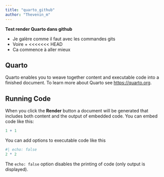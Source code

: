 ```yaml
---
title: "quarto_github"
author: "Thevenin_m"
---
```


**Test render Quarto dans github**

- Je galère comme il faut avec les commandes gits
- Voire +
<<<<<<< HEAD
- Ca commence à aller mieux



## Quarto

Quarto enables you to weave together content and executable code into a finished document. To learn more about Quarto see <https://quarto.org>.

## Running Code

When you click the **Render** button a document will be generated that includes both content and the output of embedded code. You can embed code like this:

```r
1 + 1
```

You can add options to executable code like this 

```r
#| echo: false
2 * 2
```

The `echo: false` option disables the printing of code (only output is displayed).
